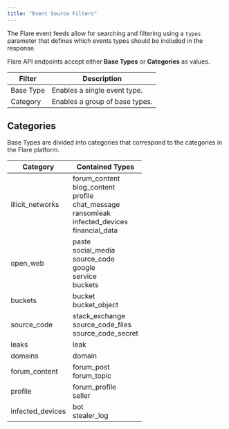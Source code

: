 ```yaml
---
title: "Event Source Filters"
---
```


The Flare event feeds allow for searching and filtering using a `types` parameter that defines which
events types should be included in the response.

Flare API endpoints accept either **Base Types** or **Categories** as values.

| Filter | Description |
| ------ | ----------- |
| Base Type | Enables a single event type. |
| Category | Enables a group of base types. |

## Categories

Base Types are divided into categories that correspond to the categories in the Flare platform.

| Category | Contained Types |
| -------- | --------------- |
| illicit_networks | forum_content <br /> blog_content <br /> profile <br /> chat_message <br /> ransomleak <br /> infected_devices <br /> financial_data |
| open_web | paste <br /> social_media <br /> source_code <br /> google <br /> service <br /> buckets |
| buckets | bucket <br /> bucket_object <br />
| source_code | stack_exchange <br /> source_code_files <br /> source_code_secret |
| leaks | leak |
| domains | domain |
| forum_content | forum_post <br /> forum_topic |
| profile | forum_profile <br /> seller |
| infected_devices | bot <br /> stealer_log |
